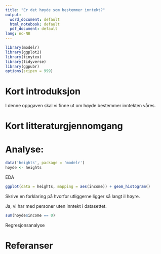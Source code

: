 ```yaml
---
title: "Er det høyde som bestemmer inntekt?"
output:
  word_document: default
  html_notebook: default
  pdf_document: default
lang: no-NB
---
```


```r
library(modelr)
library(ggplot2)
library(tinytex)
library(tidyverse)
library(ggpubr)
options(scipen = 999)
```


# Kort introduksjon
I denne oppgaven skal vi finne ut om høyde bestemmer inntekten våres. 

# Kort litteraturgjennomgang

# Analyse:

```r
data('heights', package = 'modelr')
hoyde <- heights
```

EDA
```r
ggplot(data = heights, mapping = aes(income)) + geom_histogram()

```

Skrive en forklaring på hvorfor utliggerne ligger så langt il høyre.


Ja, vi har med personer uten inntekt i datasettet. 
```r
sum(hoyde$income == 0)
```

Regresjonsanalyse





# Referanser




